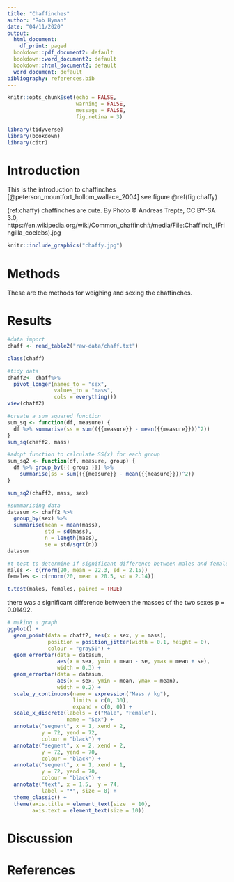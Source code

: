 ```yaml
---
title: "Chaffinches"
author: "Rob Hyman"
date: "04/11/2020"
output:
  html_document:
    df_print: paged
  bookdown::pdf_document2: default
  bookdown::word_document2: default
  bookdown::html_document2: default
  word_document: default
bibliography: references.bib
---
```


```r
knitr::opts_chunk$set(echo = FALSE,
                      warning = FALSE,
                      message = FALSE,
                      fig.retina = 3)
```

```r
library(tidyverse)
library(bookdown)
library(citr)
```

# Introduction
This is the introduction to chaffinches [@peterson_mountfort_hollom_wallace_2004] see figure \@ref(fig:chaffy)

(ref:chaffy) chaffinches are cute. By Photo © Andreas Trepte, CC BY-SA 3.0, https://en.wikipedia.org/wiki/Common_chaffinch#/media/File:Chaffinch_(Fringilla_coelebs).jpg

```r
knitr::include_graphics("chaffy.jpg")
```

# Methods
These are the methods for weighing and sexing the chaffinches.

# Results

```r
#data import
chaff <- read_table2("raw-data/chaff.txt")

class(chaff)

```


```r
#tidy data
chaff2<- chaff%>% 
  pivot_longer(names_to = "sex", 
               values_to = "mass",
               cols = everything())
view(chaff2)

```


```r
#create a sum squared function
sum_sq <- function(df, measure) {
  df %>% summarise(ss = sum(({{measure}} - mean({{measure}}))^2))
}
sum_sq(chaff2, mass)
```

```r
#adopt function to calculate SS(x) for each group
sum_sq2 <- function(df, measure, group) {
  df %>% group_by({{ group }}) %>% 
    summarise(ss = sum(({{measure}} - mean({{measure}}))^2))
}

sum_sq2(chaff2, mass, sex)
```

```r
#summarising data
datasum <- chaff2 %>%
  group_by(sex) %>%
  summarise(mean = mean(mass),
            std = sd(mass),
            n = length(mass),
            se = std/sqrt(n))
datasum
```

```r
#t test to determine if significant difference between males and females mass
males <- c(rnorm(20, mean = 22.3, sd = 2.15))
females <- c(rnorm(20, mean = 20.5, sd = 2.14))

t.test(males, females, paired = TRUE)

```
there was a significant difference between the masses of the two sexes p = 0.01492.

```r
# making a graph
ggplot() +
  geom_point(data = chaff2, aes(x = sex, y = mass),
             position = position_jitter(width = 0.1, height = 0),
             colour = "gray50") +
  geom_errorbar(data = datasum, 
                aes(x = sex, ymin = mean - se, ymax = mean + se),
                width = 0.3) +
  geom_errorbar(data = datasum, 
                aes(x = sex, ymin = mean, ymax = mean),
                width = 0.2) +
  scale_y_continuous(name = expression("Mass / kg"), 
                     limits = c(0, 30), 
                     expand = c(0, 0)) +
  scale_x_discrete(labels = c("Male", "Female"), 
                   name = "Sex") +
  annotate("segment", x = 1, xend = 2, 
           y = 72, yend = 72,
           colour = "black") +
  annotate("segment", x = 2, xend = 2, 
           y = 72, yend = 70,
           colour = "black") +
  annotate("segment", x = 1, xend = 1, 
           y = 72, yend = 70,
           colour = "black") +
  annotate("text", x = 1.5,  y = 74, 
           label = "*", size = 8) +
  theme_classic() +
  theme(axis.title = element_text(size  = 10),
        axis.text = element_text(size = 10))
```

# Discussion


# References
